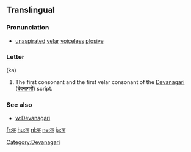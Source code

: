 {{also|क़}}
==Translingual==

===Pronunciation===
* {{IPA|/kə/|lang=mul}} [[unaspirated]] [[velar]] [[voiceless]] [[plosive]]

===Letter===
{{Deva|क}} (ka)

# The first consonant and the first velar consonant of the [[Devanagari]] ([[देवनागरी]]) script.

===See also===
* [[w:Devanagari]]

[[Category:Devanagari]]

[[fr:क]]
[[hu:क]]
[[nl:क]]
[[ne:क]]
[[ja:क]]